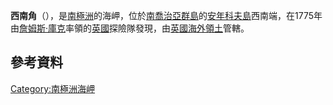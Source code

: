 {{coord|54|30|S|37|6|W|display=title}}

'''西南角'''（{{lang-en|South West Point}}），是[[南極洲|南極洲]]的海岬，位於[[南喬治亞群島|南喬治亞群島]]的[[安年科夫島|安年科夫島]]西南端，在1775年由[[詹姆斯·庫克|詹姆斯·庫克]]率領的[[英國|英國]]探險隊發現，由[[英國海外領土|英國海外領土]]管轄。

==參考資料==
{{usgs-gazetteer}}

{{Antarctica-geo-stub}}
[[Category:南極洲海岬|Category:南極洲海岬]]